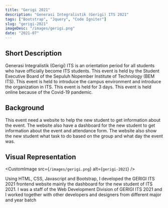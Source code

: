 ```yaml
---
title: "Gerigi 2021"
description: "Generasi Integralistik (Gerigi) ITS 2021"
tags: ["Bootstrap", "Jquery", "Code Igniter"]
slug: "gerigi-2021"
imageDesc: "/images/gerigi.png"
date: "2021-07"
---
```


## Short Description

Generasi Integralistik (Gerigi) ITS is an orientation period for all students who have officially become ITS students. This event is held by the Student Executive Board of the Sepuluh Nopember Institute of Technology (BEM ITS). This event is held to introduce the campus environment and introduce the organization in ITS. This event is held for 3 days. This event is held online because of the Covid-19 pandemic.

## Background

This event need a website to help the new student to get information about the event. The website also have a dashboard for the new student to get information about the event and attendance form. The website also show the new student what task to do based on the group and what day the event was.

## Visual Representation

<CustomImage src={`/images/gerigi.png`} alt={`gerigi-2021`} />

Using HTML, CSS, Javascript and Bootstrap, I developed the GERIGI ITS 2021 frontend website mainly the dashboard for the new student of ITS 2021. I was a staff of the Web Development Division of GERIGI ITS 2021 and I worked together with other developers and designers from different major and year batch
